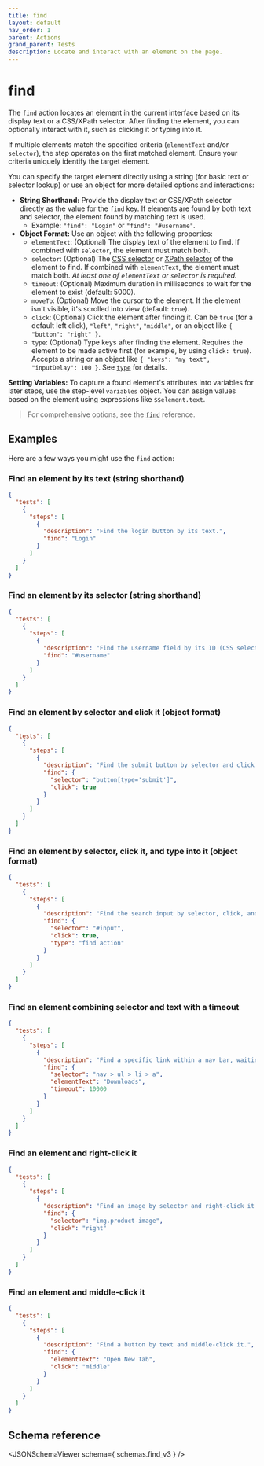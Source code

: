 ```yaml
---
title: find
layout: default
nav_order: 1
parent: Actions
grand_parent: Tests
description: Locate and interact with an element on the page.
---
```



# find

The `find` action locates an element in the current interface based on its display text or a CSS/XPath selector. After finding the element, you can optionally interact with it, such as clicking it or typing into it.

If multiple elements match the specified criteria (`elementText` and/or `selector`), the step operates on the first matched element. Ensure your criteria uniquely identify the target element.

You can specify the target element directly using a string (for basic text or selector lookup) or use an object for more detailed options and interactions:

- **String Shorthand:** Provide the display text or CSS/XPath selector directly as the value for the `find` key. If elements are found by both text and selector, the element found by matching text is used.
  - Example: `"find": "Login"` or `"find": "#username"`.
- **Object Format:** Use an object with the following properties:
  - `elementText`: (Optional) The display text of the element to find. If combined with `selector`, the element must match both.
  - `selector`: (Optional) The [CSS selector](/docs/get-started/selectors/css) or [XPath selector](/docs/get-started/selectors/xpath) of the element to find. If combined with `elementText`, the element must match both. *At least one of `elementText` or `selector` is required.*
  - `timeout`: (Optional) Maximum duration in milliseconds to wait for the element to exist (default: 5000).
  - `moveTo`: (Optional) Move the cursor to the element. If the element isn't visible, it's scrolled into view (default: `true`).
  - `click`: (Optional) Click the element after finding it. Can be `true` (for a default left click), `"left"`, `"right"`, `"middle"`, or an object like `{ "button": "right" }`.
  - `type`: (Optional) Type keys after finding the element. Requires the element to be made active first (for example, by using `click: true`). Accepts a string or an object like `{ "keys": "my text", "inputDelay": 100 }`. See [`type`](type) for details.

**Setting Variables:** To capture a found element's attributes into variables for later steps, use the step-level `variables` object. You can assign values based on the element using expressions like `$$element.text`.

> For comprehensive options, see the [`find`](/docs/references/schemas/find) reference.

## Examples

Here are a few ways you might use the `find` action:

### Find an element by its text (string shorthand)

```json
{
  "tests": [
    {
      "steps": [
        {
          "description": "Find the login button by its text.",
          "find": "Login"
        }
      ]
    }
  ]
}
```

### Find an element by its selector (string shorthand)

```json
{
  "tests": [
    {
      "steps": [
        {
          "description": "Find the username field by its ID (CSS selector).",
          "find": "#username"
        }
      ]
    }
  ]
}
```

### Find an element by selector and click it (object format)

```json
{
  "tests": [
    {
      "steps": [
        {
          "description": "Find the submit button by selector and click it.",
          "find": {
            "selector": "button[type='submit']",
            "click": true
          }
        }
      ]
    }
  ]
}
```

### Find an element by selector, click it, and type into it (object format)

```json
{
  "tests": [
    {
      "steps": [
        {
          "description": "Find the search input by selector, click, and type.",
          "find": {
            "selector": "#input",
            "click": true,
            "type": "find action"
          }
        }
      ]
    }
  ]
}
```

### Find an element combining selector and text with a timeout

```json
{
  "tests": [
    {
      "steps": [
        {
          "description": "Find a specific link within a nav bar, waiting up to 10 seconds.",
          "find": {
            "selector": "nav > ul > li > a",
            "elementText": "Downloads",
            "timeout": 10000
          }
        }
      ]
    }
  ]
}
```

### Find an element and right-click it

```json
{
  "tests": [
    {
      "steps": [
        {
          "description": "Find an image by selector and right-click it.",
          "find": {
            "selector": "img.product-image",
            "click": "right"
          }
        }
      ]
    }
  ]
}
```

### Find an element and middle-click it

```json
{
  "tests": [
    {
      "steps": [
        {
          "description": "Find a button by text and middle-click it.",
          "find": {
            "elementText": "Open New Tab",
            "click": "middle"
          }
        }
      ]
    }
  ]
}
```

## Schema reference

<JSONSchemaViewer schema={ schemas.find_v3 } />
